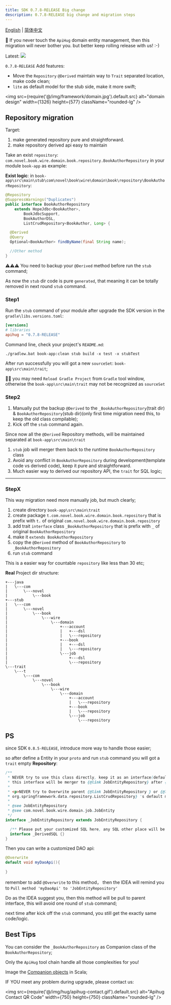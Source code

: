 ```yaml
---
title: SDK 0.7.8-RELEASE Big change
description: 0.7.8-RELEASE big change and migration steps
---
```


[English](/zhCN-docs/changelog/detail/SDK_0.7.8) | [简体中文](/zhCN-docs/changelog/detail/SDK_0.7.8_cn)

💁 If you never touch the `ApiHug` domain entity management, then this migration will never bother you. but better keep rolling release with us! :-)

Latest: <a target="_blank" href="https://search.maven.org/artifact/com.apihug/it-bom"><img src="https://img.shields.io/maven-central/v/com.apihug/it-bom.svg?label=Maven%20Central" /></a>


`0.7.8-RELEASE` Add features:

- Move the `Repository` `@Derived` maintain way to `Trait` separated location, make code clean;
- `lite` as default model for the stub side, make it more swift;

<img src={require('@/img/framework/domain.jpg').default.src} alt="domain design" width={1326} height={577} className="rounded-lg" />

## Repository migration

Target:

1. make generated repository pure and straightforward.
2. make repository derived api easy to maintain

Take an exist `repository`: `com.novel.book.wire.domain.book.repository.BookAuthorRepository` in your module `book-app` as example:

**Exist logic**: in `book-app\src\main\stub\com\novel\book\wire\domain\book\repository\BookAuthorRepository`:

```java
@Repository
@SuppressWarnings("Duplicates")
public interface BookAuthorRepository
    extends HopeJdbc<BookAuthor>,
        BookJdbcSupport,
        BookAuthorDSL,
        ListCrudRepository<BookAuthor, Long> {

  @Derived
  @Query
  Optional<BookAuthor> findByName(final String name);

  //Other method
}
```

⚠️⚠️⚠️ You need to backup your `@Derived` method before run the `stub` command;

As now the `stub` dir code is pure `generated`, that meaning it can be totally removed in next round `stub` command.

### Step1

Run the `stub` command of your module after upgrade the SDK version in the `gradle\libs.versions.toml`:

```toml
[versions]
# libraries
apihug = "0.7.8-RELEASE"
```

Command line, check your project's `README.md`:

```shell
./gradlew.bat book-app:clean stub build -x test -x stubTest
```

After run successfully you will got a new `sourceSet`: `book-app\src\main\trait`;

💁‍♀️ you may need `Reload Gradle Project` from `Gradle` tool window, otherwise the `book-app\src\main\trait` may not be recognized as `sourceSet`

### Step2

1. Manually put the backup `@Derived` to the `_BookAuthorRepository`(trait dir) & `BookAuthorRepository`(stub dir)(only first time migration need this, to keep the old class compilable);
2. Kick off the `stub` command again.

Since now all the `@Derived` Repository methods, will be maintained separated at `book-app\src\main\trait`

1. `stub` job will merger them back to the runtime `BookAuthorRepository` class
2. Avoid any conflict in `BookAuthorRepository` during development(template code vs derived code), keep it pure and straightforward.
3. Much easier way to derived our repository API, the `trait` for SQL logic;

---

### StepX

This way migration need more manually job, but much clearly;

1. create directory `book-app\src\main\trait`
2. create package `t.com.novel.book.wire.domain.book.repository` that is prefix with `t.` of original `com.novel.book.wire.domain.book.repository`
3. add trait `interface` class `_BookAuthorRepository` that is  prefix with  `_` of original  `BookAuthorRepository`
4. make it `extends BookAuthorRepository`
5. copy the `@Derived` method of `BookAuthorRepository` to `_BookAuthorRepository`
6. run `stub` command

This is a easier way for countable `repository` like less than 30 etc;

**Real** Project dir structure:

```shell
+---java
|   \---com
|       \---novel
|           \---book
+---stub
|   \---com
|       \---novel
|           \---book
|               \---wire
|                   \---domain
|                       +---account
|                       |   +---dsl
|                       |   \---repository
|                       +---book
|                       |   +---dsl
|                       |   \---repository
|                       \---job
|                           +---dsl
|                           \---repository
\---trait
    \---t
        \---com
            \---novel
                \---book
                    \---wire
                        \---domain
                            +---account
                            |   \---repository
                            +---book
                            |   \---repository
                            \---job
                                \---repository
```

## PS

since SDK `0.8.5-RELEASE`, introduce more way to handle those easier;

so after define a Entity in your `proto` and run `stub` command you will got a `trait` empty **Repository**:

```java
/**
 * NEVER try to use this class directly, keep it as an interface(default, no public), all body of
 * this interface will be merger to {@link JobEntityRepository} after {@code stub };
 *
 * <p>NEVER try to Overwrite parent {@link JobEntityRepository } or {@link
 * org.springframework.data.repository.ListCrudRepository} 's default method!!
 *
 * @see JobEntityRepository
 * @see com.novel.book.wire.domain.job.JobEntity
 */
interface _JobEntityRepository extends JobEntityRepository {

  /** Please put your customized SQL here, any SQL other place will be dropped after merger! */
  interface _DerivedSQL {}
}
```

Then you can write a customized DAO api:

```java
@Overwrite
default void myDaoApi(){
    
}
```

remember to add `@Overwrite` to this method， then the IDEA will remind you to `Pull method 'myDaoApi' to 'JobEntityRepository'`

Do as the IDEA suggest you, then this method will be pull to parent interface, this will avoid one round of `stub` command;

next time after kick off the `stub` command, you still get the exactly same code/logic.

## Best Tips

You can consider the `_BookAuthorRepository` as Companion class of the `BookAuthorRepository`;

Only the `ApiHug` tool chain handle all those complexities for you!

Image the [Companion objects](https://zhCN-docs.scala-lang.org/scala3/book/domain-modeling-tools.html#companion-objects) in Scala;

IF YOU meet any problem during upgrade, please contact us:

<img src={require('@/img/hug/apihug-contact.gif').default.src} alt="Apihug Contact QR Code" width={750} height={750} className="rounded-lg" />
